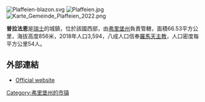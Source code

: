 [[File:Plaffeien-blazon.svg|right]]
[[Image:Plaffeien.jpg|right]]
[[Image:Karte_Gemeinde_Plaffeien_2022.png|right]]

'''普拉法恩'''是[[瑞士|瑞士]]的城鎮，位於該國西部，由[[弗里堡州|弗里堡州]]負責管轄，面積66.53平方公里，海拔高度856米，2018年人口3,594，八成人口信奉[[羅馬天主教|羅馬天主教]]，人口密度每平方公里54人。

==外部連結==
* [http://www.plaffeien.ch Official website] {{Wayback|url=http://www.plaffeien.ch/ |date=20011203150948 }} {{de icon}}

{{Switzerland-geo-stub}}
[[Category:弗里堡州的市镇|Category:弗里堡州的市镇]]